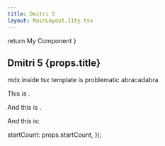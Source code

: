 ```yaml
---
title: Dmitri 5
layout: MainLayout.11ty.tsx
---
```



  return <span>My Component</span>
}

## Dmitri 5 {props.title}

mdx inside tsx template is problematic abracadabra

This is <MyComp />.

And this is <Counter />.

And this is:

<Heading />

  startCount: props.startCount,
});
